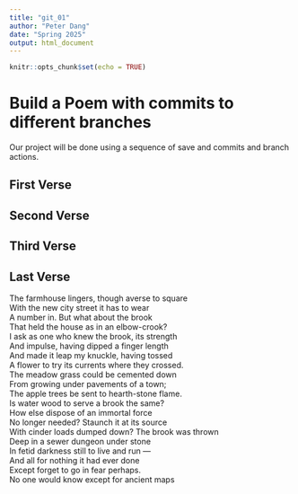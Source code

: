 ```yaml
---
title: "git_01"
author: "Peter Dang"
date: "Spring 2025"
output: html_document
---
```


```r
knitr::opts_chunk$set(echo = TRUE)
```
# Build a Poem with commits to different branches
Our project will be done using a sequence of save and commits and branch actions.
<!-- Do not modify or change any text in "!--" bracketed areas such as this --- these are instructions to
you, if you change any of this the git program will notice it and compromise your git merging strategy !-->

## First Verse 
<!--Put the first five lines of a poem by Lewis Carrol in this section!-->

## Second Verse
<!--Put the first five lines of a poem by Robert Frost here!-->

## Third Verse
<!--Put the first two verses of The Walrus and the Carpenter here!-->

## Last Verse
<!--Put a short poem you created using chatGPT of 20 to 30 lines,here!-->
The farmhouse lingers, though averse to square    
With the new city street it has to wear    
A number in. But what about the brook    
That held the house as in an elbow-crook?    
I ask as one who knew the brook, its strength    
And impulse, having dipped a finger length    
And made it leap my knuckle, having tossed    
A flower to try its currents where they crossed.    
The meadow grass could be cemented down    
From growing under pavements of a town;    
The apple trees be sent to hearth-stone flame.    
Is water wood to serve a brook the same?    
How else dispose of an immortal force    
No longer needed? Staunch it at its source    
With cinder loads dumped down? The brook was thrown    
Deep in a sewer dungeon under stone    
In fetid darkness still to live and run —    
And all for nothing it had ever done       
Except forget to go in fear perhaps.    
No one would know except for ancient maps    
